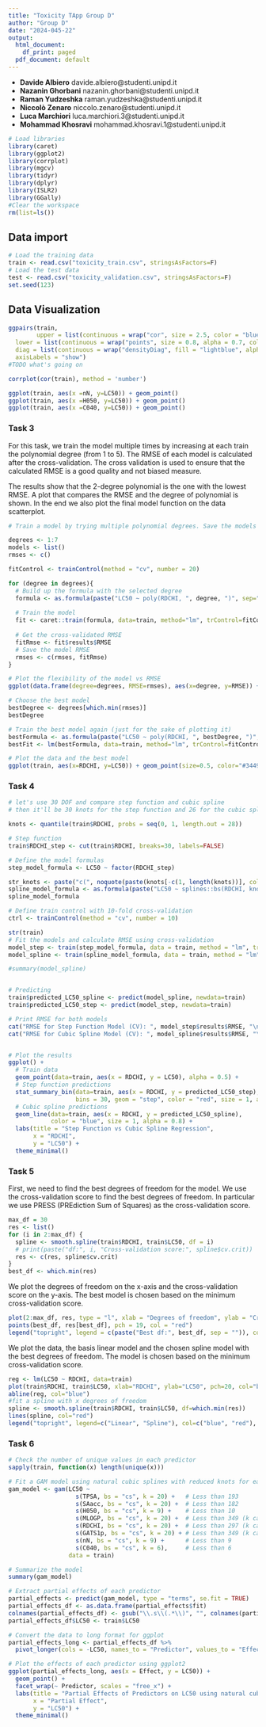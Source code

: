 ```yaml
---
title: "Toxicity TApp Group D"
author: "Group D"
date: "2024-045-22"
output:
  html_document:
    df_print: paged
  pdf_document: default
---
```


- **Davide Albiero** davide.albiero@studenti.unipd.it
- **Nazanin Ghorbani** nazanin.ghorbani@studenti.unipd.it
- **Raman Yudzeshka** raman.yudzeshka@studenti.unipd.it
- **Niccolò Zenaro** niccolo.zenaro@studenti.unipd.it
- **Luca Marchiori** luca.marchiori.3@studenti.unipd.it
- **Mohammad Khosravi** mohammad.khosravi.1@studenti.unipd.it

```r
# Load libraries
library(caret)
library(ggplot2)
library(corrplot)
library(mgcv)
library(tidyr)
library(dplyr)
library(ISLR2)
library(GGally)
#Clear the workspace
rm(list=ls())
```

## Data import
```r
# Load the training data
train <- read.csv("toxicity_train.csv", stringsAsFactors=F)
# Load the test data
test <- read.csv("toxicity_validation.csv", stringsAsFactors=F)
set.seed(123)
```

## Data Visualization
```r

ggpairs(train,
        upper = list(continuous = wrap("cor", size = 2.5, color = "blue")),
  lower = list(continuous = wrap("points", size = 0.8, alpha = 0.7, color = "red")),
  diag = list(continuous = wrap("densityDiag", fill = "lightblue", alpha = 0.7)),
  axisLabels = "show")
#TODO what's going on

corrplot(cor(train), method = 'number')

ggplot(train, aes(x =nN, y=LC50)) + geom_point()
ggplot(train, aes(x =H050, y=LC50)) + geom_point()
ggplot(train, aes(x =C040, y=LC50)) + geom_point()
```

### Task 3

For this task, we train the model multiple times by increasing at each train the polynomial degree (from 1 to 5). The RMSE of each model is calculated after the cross-validation. The cross validation is used to ensure that the calculated RMSE is a good quality and not biased measure.

The results show that the 2-degree polynomial is the one with the lowest RMSE. A plot that compares the RMSE and the degree of polynomial is shown. In the end we also plot the final model function on the data scatterplot.
```r
# Train a model by trying multiple polynomial degrees. Save the models and their cross-validated RMSEs in a list and choose the best model based on the RMSE.

degrees <- 1:7
models <- list()
rmses <- c()

fitControl <- trainControl(method = "cv", number = 20)

for (degree in degrees){
  # Build up the formula with the selected degree
  formula <- as.formula(paste("LC50 ~ poly(RDCHI, ", degree, ")", sep=""))
  
  # Train the model
  fit <- caret::train(formula, data=train, method="lm", trControl=fitControl, preProcess=c("center", "scale"))
  
  # Get the cross-validated RMSE
  fitRmse <- fit$results$RMSE
  # Save the model RMSE
  rmses <- c(rmses, fitRmse)
}

# Plot the flexibility of the model vs RMSE
ggplot(data.frame(degree=degrees, RMSE=rmses), aes(x=degree, y=RMSE)) + geom_point() + geom_line() + xlab("Degree of polynomial") + ylab("RMSE")

# Choose the best model
bestDegree <- degrees[which.min(rmses)]
bestDegree

# Train the best model again (just for the sake of plotting it)
bestFormula <- as.formula(paste("LC50 ~ poly(RDCHI, ", bestDegree, ")", sep=""))
bestFit <- lm(bestFormula, data=train, method="lm", trControl=fitControl)

# Plot the data and the best model
ggplot(train, aes(x=RDCHI, y=LC50)) + geom_point(size=0.5, color="#34495e") + geom_line(aes(y=predict(bestFit), color="#c0392b"), show.legend = FALSE)

```

### Task 4
```r
# let's use 30 DOF and compare step function and cubic spline
# then it'll be 30 knots for the step function and 26 for the cubic spline

knots <- quantile(train$RDCHI, probs = seq(0, 1, length.out = 28))

# Step function
train$RDCHI_step <- cut(train$RDCHI, breaks=30, labels=FALSE)

# Define the model formulas
step_model_formula <- LC50 ~ factor(RDCHI_step)

str_knots <- paste("c(", noquote(paste(knots[-c(1, length(knots))], collapse = ", ")), ")", sep = "")
spline_model_formula <- as.formula(paste("LC50 ~ splines::bs(RDCHI, knots = ", str_knots, ", degree = 3)", sep = ""))
spline_model_formula

# Define train control with 10-fold cross-validation
ctrl <- trainControl(method = "cv", number = 10)

str(train)
# Fit the models and calculate RMSE using cross-validation
model_step <- train(step_model_formula, data = train, method = "lm", trControl = ctrl)
model_spline <- train(spline_model_formula, data = train, method = "lm", trControl = ctrl)

#summary(model_spline)


# Predicting
train$predicted_LC50_spline <- predict(model_spline, newdata=train)
train$predicted_LC50_step <- predict(model_step, newdata=train)

# Print RMSE for both models
cat("RMSE for Step Function Model (CV): ", model_step$results$RMSE, "\n")
cat("RMSE for Cubic Spline Model (CV): ", model_spline$results$RMSE, "\n")


# Plot the results
ggplot() +
  # Train data
  geom_point(data=train, aes(x = RDCHI, y = LC50), alpha = 0.5) +
  # Step function predictions
  stat_summary_bin(data=train, aes(x = RDCHI, y = predicted_LC50_step), 
                   bins = 30, geom = "step", color = "red", size = 1, alpha = 0.8) +
  # Cubic spline predictions
  geom_line(data=train, aes(x = RDCHI, y = predicted_LC50_spline), 
            color = "blue", size = 1, alpha = 0.8) +
  labs(title = "Step Function vs Cubic Spline Regression", 
       x = "RDCHI", 
       y = "LC50") +
  theme_minimal()


```

### Task 5
First, we need to find the best degrees of freedom for the model. We use the cross-validation score to find the best degrees of freedom. In particular we use PRESS (PREdiction Sum of Squares) as the cross-validation score.
```r
max_df = 30
res <- list()
for (i in 2:max_df) {
  spline <- smooth.spline(train$RDCHI, train$LC50, df = i)
  # print(paste("df:", i, "Cross-validation score:", spline$cv.crit))
  res <- c(res, spline$cv.crit)
}
best_df <- which.min(res)
```
We plot the degrees of freedom on the x-axis and the cross-validation score on the y-axis. The best model is chosen based on the minimum cross-validation score.
```r
plot(2:max_df, res, type = "l", xlab = "Degrees of freedom", ylab = "Cross-validation score")
points(best_df, res[best_df], pch = 19, col = "red")
legend("topright", legend = c(paste("Best df:", best_df, sep = "")), col = c("red"), pch = 19)
```

We plot the data, the basis linear model and the chosen spline model with the best degrees of freedom.
The model is chosen based on the minimum cross-validation score.
```r
reg <- lm(LC50 ~ RDCHI, data=train)
plot(train$RDCHI, train$LC50, xlab="RDCHI", ylab="LC50", pch=20, col="black")
abline(reg, col="blue")
#fit a spline with x degrees of freedom
spline <- smooth.spline(train$RDCHI, train$LC50, df=which.min(res))
lines(spline, col="red")
legend("topright", legend=c("Linear", "Spline"), col=c("blue", "red"), lty=1)
```

### Task 6
```r
# Check the number of unique values in each predictor
sapply(train, function(x) length(unique(x)))

# Fit a GAM model using natural cubic splines with reduced knots for each predictor
gam_model <- gam(LC50 ~ 
                   s(TPSA, bs = "cs", k = 20) +   # Less than 193
                   s(SAacc, bs = "cs", k = 20) +  # Less than 182
                   s(H050, bs = "cs", k = 9) +    # Less than 10
                   s(MLOGP, bs = "cs", k = 20) +  # Less than 349 (k can be higher but 20 is reasonable)
                   s(RDCHI, bs = "cs", k = 20) +  # Less than 297 (k can be higher but 20 is reasonable)
                   s(GATS1p, bs = "cs", k = 20) + # Less than 349 (k can be higher but 20 is reasonable)
                   s(nN, bs = "cs", k = 9) +      # Less than 9
                   s(C040, bs = "cs", k = 6),     # Less than 6
                 data = train)

# Summarize the model
summary(gam_model)

# Extract partial effects of each predictor
partial_effects <- predict(gam_model, type = "terms", se.fit = TRUE)
partial_effects_df <- as.data.frame(partial_effects$fit)
colnames(partial_effects_df) <- gsub("\\.s\\(.*\\)", "", colnames(partial_effects_df))
partial_effects_df$LC50 <- train$LC50

# Convert the data to long format for ggplot
partial_effects_long <- partial_effects_df %>%
  pivot_longer(cols = -LC50, names_to = "Predictor", values_to = "Effect")

# Plot the effects of each predictor using ggplot2
ggplot(partial_effects_long, aes(x = Effect, y = LC50)) +
  geom_point() +
  facet_wrap(~ Predictor, scales = "free_x") +
  labs(title = "Partial Effects of Predictors on LC50 using natural cubic splines",
       x = "Partial Effect",
       y = "LC50") +
  theme_minimal()
```
